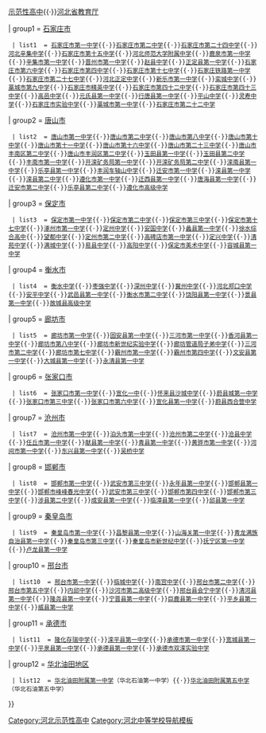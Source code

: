 {{Navbox
|title= 河北省示范性普通高级中学名单
|name= 河北省示范性普通高级中学
|image     = 
|imageleft = 
|titlestyle = background:#743481;color:#ffffff;
|state = collapsed
|above= 相关：[[高級中學]]{{·}}[[示范性高中]]{{·}}[[河北省教育厅]]

| group1 = [[石家庄市]]
  | list1  = [[石家庄市第一中学]]{{·}}[[石家庄市第二中学]]{{·}}[[石家庄市第二十四中学]]{{·}}[[河北辛集中学]]{{·}}[[石家庄市第十五中学]]{{·}}[[河北师范大学附属中学]]{{·}}[[鹿泉市第一中学]]{{·}}[[辛集市第一中学]]{{·}}[[晋州市第一中学]]{{·}}[[赵县中学]]{{·}}[[正定县第一中学]]{{·}}[[石家庄市第六中学]]{{·}}[[石家庄市第四中学]]{{·}}[[石家庄市第十七中学]]{{·}}[[石家庄铁路第一中学]]{{·}}[[石家庄市第二十七中学]]{{·}}[[河北正定中学]]{{·}}[[新乐市第一中学]]{{·}}[[栾城中学]]{{·}}[[藁城市第九中学]]{{·}}[[石家庄市精英中学]]{{·}}[[石家庄市第四十二中学]]{{·}}[[石家庄市第四十三中学]]{{·}}[[高邑中学]]{{·}}[[元氏县第一中学]]{{·}}[[行唐县第一中学]]{{·}}[[平山中学]]{{·}}[[灵寿中学]]{{·}}[[石家庄市实验中学]]{{·}}[[藁城市第一中学]]{{·}}[[石家庄市第二十二中学]]

| group2 = [[唐山市]]
  | list2  = [[唐山市第一中学]]{{·}}[[唐山市第二中学]]{{·}}[[河北唐山外国语学校|唐山市第八中学]]{{·}}[[唐山市第十中学]]{{·}}[[唐山市第十一中学]]{{·}}[[唐山市第十六中学]]{{·}}[[唐山市第二十三中学]]{{·}}[[唐山市丰南区第二中学]]{{·}}[[唐山市丰润区第二中学]]{{·}}[[玉田县第一中学]]{{·}}[[玉田县第二中学]]{{·}}[[丰南市第一中学]]{{·}}[[开滦矿务局第一中学]]{{·}}[[开滦矿务局第二中学]]{{·}}[[滦南县第一中学]]{{·}}[[乐亭县第一中学]]{{·}}[[丰润车轴山中学]]{{·}}[[迁安市第一中学]]{{·}}[[滦县第一中学]]{{·}}[[滦县第二中学]]{{·}}[[遵化市第一中学]]{{·}}[[迁西县第一中学]]{{·}}[[唐海县第一中学]]{{·}}[[迁安市第二中学]]{{·}}[[乐亭县第二中学]]{{·}}[[遵化市高级中学]]

| group3 = [[保定市]]
  | list3  = [[保定市第一中学]]{{·}}[[保定市第二中学]]{{·}}[[保定市第三中学]]{{·}}[[保定市第十七中学]]{{·}}[[涿州市第一中学]]{{·}}[[定州中学]]{{·}}[[安国中学]]{{·}}[[河北省蠡县中学|蠡县第一中学]]{{·}}[[徐水综合高中]]{{·}}[[望都中学]]{{·}}[[定州市第二中学]]{{·}}[[高碑店市第一中学]]{{·}}[[定兴中学]]{{·}}[[清苑中学]]{{·}}[[满城中学]]{{·}}[[易县中学]]{{·}}[[高阳中学]]{{·}}[[保定市美术中学]]{{·}}[[容城县第一中学]]

| group4 = [[衡水市]]
  | list4  = [[衡水中学]]{{·}}[[枣强中学]]{{·}}[[深州中学]]{{·}}[[冀州中学]]{{·}}[[河北郑口中学]]{{·}}[[安平中学]]{{·}}[[武邑县第一中学]]{{·}}[[衡水市第二中学]]{{·}}[[饶阳县第一中学]]{{·}}[[景县第一中学]]{{·}}[[故城县高级中学]]

| group5 = [[廊坊市]]
  | list5  = [[廊坊市第一中学]]{{·}}[[固安县第一中学]]{{·}}[[三河市第一中学]]{{·}}[[香河县第一中学]]{{·}}[[廊坊市第八中学]]{{·}}[[廊坊市新世纪实验中学]]{{·}}[[廊坊管道局子弟中学]]{{·}}[[三河市第二中学]]{{·}}[[廊坊市第七中学]]{{·}}[[霸州市第一中学]]{{·}}[[霸州市第四中学]]{{·}}[[文安县第一中学]]{{·}}[[大城县第一中学]]{{·}}[[永清县第一中学]]

| group6 = [[张家口市]]
  | list6  = [[张家口一中|张家口市第一中学]]{{·}}[[宣化一中]]{{·}}[[怀来县沙城中学]]{{·}}[[蔚县城第一中学]]{{·}}[[张家口市第三中学]]{{·}}[[张家口市第六中学]]{{·}}[[宣化县第一中学]]{{·}}[[蔚县西合营中学]]

| group7 = [[沧州市]]
  | list7  = [[沧州市第一中学]]{{·}}[[泊头市第一中学]]{{·}}[[沧州市第二中学]]{{·}}[[沧县中学]]{{·}}[[任丘市第一中学]]{{·}}[[献县第一中学]]{{·}}[[青县第一中学]]{{·}}[[黄骅市第一中学]]{{·}}[[河间市第一中学]]{{·}}[[东兴县第一中学]]{{·}}[[吴桥中学]]

| group8 = [[邯郸市]]
  | list8  = [[邯郸市第一中学]]{{·}}[[武安市第三中学]]{{·}}[[永年县第一中学]]{{·}}[[邯郸县第一中学]]{{·}}[[邯郸市峰峰春光中学]]{{·}}[[武安市第三中学]]{{·}}[[邯郸市第四中学]]{{·}}[[邯郸市第三中学]]{{·}}[[涉县第二中学]]{{·}}[[成安县第一中学]]{{·}}[[临漳县第一中学]]{{·}}[[邱县第一中学]]

| group9 = [[秦皇岛市]]
  | list9  = [[秦皇岛市第一中学]]{{·}}[[昌黎县第一中学]]{{·}}[[山海关第一中学]]{{·}}[[青龙满族自治县第一中学]]{{·}}[[秦皇岛市第三中学]]{{·}}[[秦皇岛市新世纪中学]]{{·}}[[抚宁区第一中学]]{{·}}[[卢龙县第一中学]]

| group10 = [[邢台市]]
  | list10  = [[邢台市第一中学]]{{·}}[[临城中学]]{{·}}[[南宫中学]]{{·}}[[邢台市第二中学]]{{·}}[[邢台市第五中学]]{{·}}[[内邱中学]]{{·}}[[沙河市第二高级中学]]{{·}}[[邢台县会宁中学]]{{·}}[[清河县第一中学]]{{·}}[[隆尧县第一中学]]{{·}}[[宁晋县第一中学]]{{·}}[[巨鹿县第一中学]]{{·}}[[平乡县第一中学]]{{·}}[[威县第一中学]]

| group11 = [[承德市]]
  | list11  = [[隆化存瑞中学]]{{·}}[[滦平县第一中学]]{{·}}[[承德市第一中学]]{{·}}[[宽城县第一中学]]{{·}}[[平泉县第一中学]]{{·}}[[承德县第一中学]]{{·}}[[承德市双滦实验中学]]

| group12 = [[华北油田|华北油田地区]]
  | list12  = [[华北油田附属第一中学]]（华北石油第一中学）{{·}}[[华北油田附属第五中学]]（华北石油第五中学）

}}
[[Category:河北示范性高中]]
<noinclude>
[[Category:河北中等学校导航模板]]
</noinclude>
